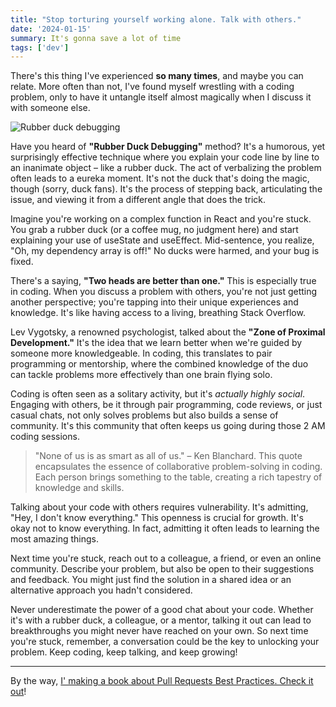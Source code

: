 ```yaml
---
title: "Stop torturing yourself working alone. Talk with others."
date: '2024-01-15'
summary: It's gonna save a lot of time
tags: ['dev']
---
```


There's this thing I've experienced **so many times**, and maybe you can relate. More often than not, I've found myself wrestling with a coding problem, only to have it untangle itself almost magically when I discuss it with someone else.

![Rubber duck debugging](/static/images/articles/power-of-collaboration.png.webp)

Have you heard of **"Rubber Duck Debugging"** method? It's a humorous, yet surprisingly effective technique where you explain your code line by line to an inanimate object – like a rubber duck. The act of verbalizing the problem often leads to a eureka moment. It's not the duck that's doing the magic, though (sorry, duck fans). It's the process of stepping back, articulating the issue, and viewing it from a different angle that does the trick.

Imagine you're working on a complex function in React and you're stuck. You grab a rubber duck (or a coffee mug, no judgment here) and start explaining your use of useState and useEffect. Mid-sentence, you realize, "Oh, my dependency array is off!" No ducks were harmed, and your bug is fixed.

There's a saying, **"Two heads are better than one."** This is especially true in coding. When you discuss a problem with others, you're not just getting another perspective; you're tapping into their unique experiences and knowledge. It's like having access to a living, breathing Stack Overflow.

Lev Vygotsky, a renowned psychologist, talked about the **"Zone of Proximal Development."** It's the idea that we learn better when we're guided by someone more knowledgeable. In coding, this translates to pair programming or mentorship, where the combined knowledge of the duo can tackle problems more effectively than one brain flying solo.

Coding is often seen as a solitary activity, but it's _actually highly social_. Engaging with others, be it through pair programming, code reviews, or just casual chats, not only solves problems but also builds a sense of community. It's this community that often keeps us going during those 2 AM coding sessions.

>  "None of us is as smart as all of us." – Ken Blanchard. This quote encapsulates the essence of collaborative problem-solving in coding. Each person brings something to the table, creating a rich tapestry of knowledge and skills.

Talking about your code with others requires vulnerability. It's admitting, "Hey, I don't know everything." This openness is crucial for growth. It's okay not to know everything. In fact, admitting it often leads to learning the most amazing things.

Next time you're stuck, reach out to a colleague, a friend, or even an online community. Describe your problem, but also be open to their suggestions and feedback. You might just find the solution in a shared idea or an alternative approach you hadn't considered.

Never underestimate the power of a good chat about your code. Whether it's with a rubber duck, a colleague, or a mentor, talking it out can lead to breakthroughs you might never have reached on your own. So next time you're stuck, remember, a conversation could be the key to unlocking your problem. Keep coding, keep talking, and keep growing!

---

By the way, [I' making a book about Pull Requests Best Practices. Check it out](https://pr.nico.fyi)!

